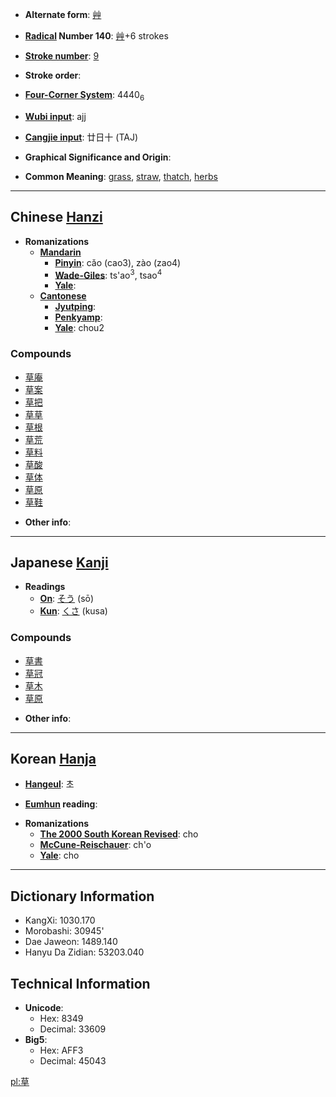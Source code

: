 * '''Alternate form''': [[艸]]

* '''[[Wiktionary:Chinese radical index| Radical]] Number 140''': [[Wiktionary:Chinese radical index 艸|艸]]+6 strokes

* '''[[Wiktionary:Chinese total strokes index|Stroke number]]''': [[Wiktionary:Chinese total strokes index 9|9]]

* '''Stroke order''': 

* '''[[Wiktionary:Chinese four corner index|Four-Corner System]]''': 4440<sub>6</sub>

* '''[[Wiktionary:Chinese Wubi index|Wubi input]]''': ajj

* '''[[Wiktionary:Chinese Cangjie index|Cangjie input]]''': 廿日十 (TAJ)

* '''Graphical Significance and Origin''': 

* '''Common Meaning''': [[grass]], [[straw]], [[thatch]], [[herb]]s

----

== Chinese [[Hanzi]] ==

* '''Romanizations'''
** '''[[Mandarin]]'''
*** '''[[Pinyin]]''': cǎo (cao3), zào (zao4)
*** '''[[Wade-Giles]]''': ts'ao<sup>3</sup>, tsao<sup>4</sup>
*** '''[[Yale]]''': 
** '''[[Cantonese]]'''
*** '''[[Jyutping]]''':
*** '''[[Penkyamp]]''': 
*** '''[[Yale]]''': chou2

===Compounds===
*[[草庵]]
*[[草案]]
*[[草把]]
*[[草草]]
*[[草根]]
*[[草荒]]
*[[草料]]
*[[草酸]]
*[[草体]]
*[[草原]]
*[[草鞋]]

* '''Other info''': 

----

== Japanese [[Kanji]] ==

* '''Readings'''
** '''[[On]]''': [[そう]] (sō)
** '''[[Kun]]''': [[くさ]] (kusa)

===Compounds===
*[[草書]]
*[[草冠]]
*[[草木]]
*[[草原]]

* '''Other info''':  

----

== Korean [[Hanja]] ==

* '''[[Hangeul]]''': 초

* '''[[Eumhun]] reading''': 

* '''Romanizations'''
** '''[[The 2000 South Korean Revised Romanization|The 2000 South Korean Revised]]''': cho
** '''[[McCune-Reischauer]]''': ch'o
** '''[[Yale]]''': cho

----

== Dictionary Information ==

* KangXi: 1030.170
* Morobashi: 30945'
* Dae Jaweon: 1489.140
* Hanyu Da Zidian: 53203.040

== Technical Information ==

* '''Unicode''':
** Hex: 8349
** Decimal: 33609
* '''Big5''':
** Hex: AFF3
** Decimal: 45043

[[pl:草]]